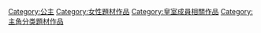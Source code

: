 [[Category:公主|Category:公主]][[Category:女性題材作品|Category:女性題材作品]]
[[Category:皇室成員相關作品|Category:皇室成員相關作品]]
[[Category:主角分类題材作品|Category:主角分类題材作品]]